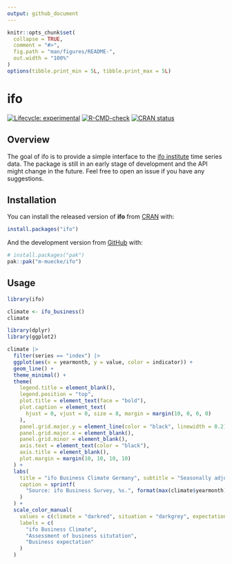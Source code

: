 ```yaml
---
output: github_document
---
```


<!-- README.md is generated from README.Rmd. Please edit that file -->

```r
knitr::opts_chunk$set(
  collapse = TRUE,
  comment = "#>",
  fig.path = "man/figures/README-",
  out.width = "100%"
)
options(tibble.print_min = 5L, tibble.print_max = 5L)
```

# ifo

<!-- badges: start -->
[![Lifecycle: experimental](https://img.shields.io/badge/lifecycle-experimental-orange.svg)](https://lifecycle.r-lib.org/articles/stages.html#experimental)
[![R-CMD-check](https://github.com/m-muecke/ifo/actions/workflows/R-CMD-check.yaml/badge.svg)](https://github.com/m-muecke/ifo/actions/workflows/R-CMD-check.yaml)
[![CRAN status](https://www.r-pkg.org/badges/version/ifo)](https://CRAN.R-project.org/package=ifo)
<!-- badges: end -->

## Overview

The goal of ifo is to provide a simple interface to the [ifo institute](https://www.ifo.de/en/ifo-time-series) time series data.
The package is still in an early stage of development and the API might change in the future.
Feel free to open an issue if you have any suggestions.

## Installation

You can install the released version of **ifo** from [CRAN](https://CRAN.R-project.org) with:

```r
install.packages("ifo")
```

And the development version from [GitHub](https://github.com/) with:

```r
# install.packages("pak")
pak::pak("m-muecke/ifo")
```

## Usage

```r
library(ifo)

climate <- ifo_business()
climate
```

```r
library(dplyr)
library(ggplot2)

climate |>
  filter(series == "index") |>
  ggplot(aes(x = yearmonth, y = value, color = indicator)) +
  geom_line() +
  theme_minimal() +
  theme(
    legend.title = element_blank(),
    legend.position = "top",
    plot.title = element_text(face = "bold"),
    plot.caption = element_text(
      hjust = 0, vjust = 0, size = 8, margin = margin(10, 0, 0, 0)
    ),
    panel.grid.major.y = element_line(color = "black", linewidth = 0.2),
    panel.grid.major.x = element_blank(),
    panel.grid.minor = element_blank(),
    axis.text = element_text(color = "black"),
    axis.title = element_blank(),
    plot.margin = margin(10, 10, 10, 10)
  ) +
  labs(
    title = "ifo Business Climate Germany", subtitle = "Seasonally adjusted",
    caption = sprintf(
      "Source: ifo Business Survey, %s.", format(max(climate$yearmonth), "%B %Y")
    )
  ) +
  scale_color_manual(
    values = c(climate = "darkred", situation = "darkgrey", expectation = "darkblue"),
    labels = c(
      "ifo Business Climate",
      "Assessment of business situtation",
      "Business expectation"
    )
  )
```
